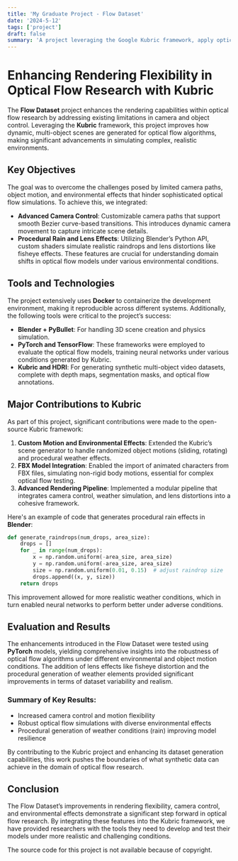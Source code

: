 ```yaml
---
title: 'My Graduate Project - Flow Dataset'
date: '2024-5-12'
tags: ['project']
draft: false
summary: 'A project leveraging the Google Kubric framework, apply optical flow algorithms that simulating realistic environments.'
---
```


# Enhancing Rendering Flexibility in Optical Flow Research with Kubric

The **Flow Dataset** project enhances the rendering capabilities within optical flow research by addressing existing limitations in camera and object control. Leveraging the **Kubric** framework, this project improves how dynamic, multi-object scenes are generated for optical flow algorithms, making significant advancements in simulating complex, realistic environments.

## Key Objectives

The goal was to overcome the challenges posed by limited camera paths, object motion, and environmental effects that hinder sophisticated optical flow simulations. To achieve this, we integrated:

- **Advanced Camera Control**: Customizable camera paths that support smooth Bezier curve-based transitions. This introduces dynamic camera movement to capture intricate scene details.
- **Procedural Rain and Lens Effects**: Utilizing Blender’s Python API, custom shaders simulate realistic raindrops and lens distortions like fisheye effects. These features are crucial for understanding domain shifts in optical flow models under various environmental conditions.

## Tools and Technologies

The project extensively uses **Docker** to containerize the development environment, making it reproducible across different systems. Additionally, the following tools were critical to the project’s success:

- **Blender + PyBullet**: For handling 3D scene creation and physics simulation.
- **PyTorch and TensorFlow**: These frameworks were employed to evaluate the optical flow models, training neural networks under various conditions generated by Kubric.
- **Kubric and HDRI**: For generating synthetic multi-object video datasets, complete with depth maps, segmentation masks, and optical flow annotations.

## Major Contributions to Kubric

As part of this project, significant contributions were made to the open-source Kubric framework:

1. **Custom Motion and Environmental Effects**: Extended the Kubric’s scene generator to handle randomized object motions (sliding, rotating) and procedural weather effects.
2. **FBX Model Integration**: Enabled the import of animated characters from FBX files, simulating non-rigid body motions, essential for complex optical flow testing.
3. **Advanced Rendering Pipeline**: Implemented a modular pipeline that integrates camera control, weather simulation, and lens distortions into a cohesive framework.

Here's an example of code that generates procedural rain effects in **Blender**:

```python
def generate_raindrops(num_drops, area_size):
    drops = []
    for _ in range(num_drops):
        x = np.random.uniform(-area_size, area_size)
        y = np.random.uniform(-area_size, area_size)
        size = np.random.uniform(0.01, 0.15)  # adjust raindrop size
        drops.append((x, y, size))
    return drops
```

This improvement allowed for more realistic weather conditions, which in turn enabled neural networks to perform better under adverse conditions.

## Evaluation and Results

The enhancements introduced in the Flow Dataset were tested using **PyTorch** models, yielding comprehensive insights into the robustness of optical flow algorithms under different environmental and object motion conditions. The addition of lens effects like fisheye distortion and the procedural generation of weather elements provided significant improvements in terms of dataset variability and realism.

### Summary of Key Results:

- Increased camera control and motion flexibility
- Robust optical flow simulations with diverse environmental effects
- Procedural generation of weather conditions (rain) improving model resilience

By contributing to the Kubric project and enhancing its dataset generation capabilities, this work pushes the boundaries of what synthetic data can achieve in the domain of optical flow research.

## Conclusion

The Flow Dataset’s improvements in rendering flexibility, camera control, and environmental effects demonstrate a significant step forward in optical flow research. By integrating these features into the Kubric framework, we have provided researchers with the tools they need to develop and test their models under more realistic and challenging conditions.

The source code for this project is not available because of copyright.
